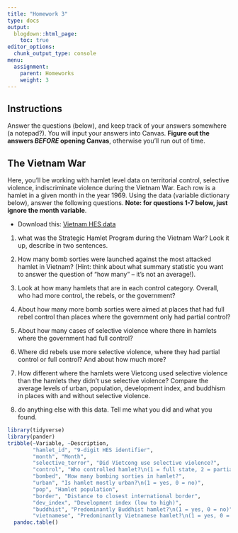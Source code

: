 ```yaml
---
title: "Homework 3"
type: docs
output:
  blogdown::html_page:
    toc: true
editor_options: 
  chunk_output_type: console
menu:
  assignment:
    parent: Homeworks
    weight: 3
---
```





## Instructions



Answer the questions (below), and keep track of your answers somewhere (a notepad?). You will input your answers into Canvas. **Figure out the answers *BEFORE* opening Canvas**, otherwise you'll run out of time. 




## The Vietnam War


Here, you'll be working with hamlet level data on territorial control, selective violence, indiscriminate violence during the Vietnam War. Each row is a hamlet in a given month in the year 1969. Using the data (variable dictionary below), answer the following questions. **Note: for questions 1-7 below, just ignore the month variable**. 


- Download this: <i class="fas fa-download"></i> [Vietnam HES data](/files/vietnam.csv)



1. what was the Strategic Hamlet Program during the Vietnam War? Look it up, describe in two sentences. 


2. How many bomb sorties were launched against the most attacked hamlet in Vietnam? (Hint: think about what summary statistic you want to answer the question of "how many" -- it's not an average!). 



3. Look at how many hamlets that are in each control category. Overall, who had more control, the rebels, or the government?  



4. About how many more bomb sorties were aimed at places that had full rebel control than places where the government only had partial control? 



5. About how many cases of selective violence where there in hamlets where the government had full control? 


6. Where did rebels use more selective violence, where they had partial control or full control? And about how much more?



7. How different where the hamlets were Vietcong used selective violence than the hamlets they didn't use selective violence? Compare the average levels of urban, population, development index, and buddhism in places with and without selective violence. 



8. do anything else with this data. Tell me what you did and what you found. 




```r
library(tidyverse)
library(pander)
tribble(~Variable, ~Description, 
        "hamlet_id", "9-digit HES identifier",
        "month", "Month",
        "selective_terror", "Did Vietcong use selective violence?",
        "control", "Who controlled hamlet?\n(1 = full state, 2 = partial state, 3 = contested, 4 = partial rebel, 5 = full rebel)",
        "bombed", "How many bombing sorties in hamlet?",
        "urban", "Is hamlet mostly urban?\n(1 = yes, 0 = no)",
        "pop", "Hamlet population",
        "border", "Distance to closest international border",
        "dev_index", "Development index (low to high)",
        "buddhist", "Predominantly Buddhist hamlet?\n(1 = yes, 0 = no)",
        "vietnamese", "Predominantly Vietnamese hamlet?\n(1 = yes, 0 = no)") %>% 
  pandoc.table()
```

